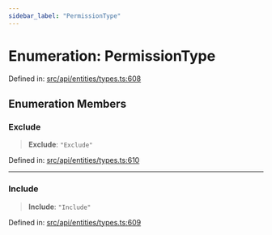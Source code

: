 ```yaml
---
sidebar_label: "PermissionType"
---
```


# Enumeration: PermissionType

Defined in: [src/api/entities/types.ts:608](https://github.com/PolymeshAssociation/polymesh-sdk/blob/bee6a2fe7a8ce5db42a6982e793782182cde2153/src/api/entities/types.ts#L608)

## Enumeration Members

### Exclude

> **Exclude**: `"Exclude"`

Defined in: [src/api/entities/types.ts:610](https://github.com/PolymeshAssociation/polymesh-sdk/blob/bee6a2fe7a8ce5db42a6982e793782182cde2153/src/api/entities/types.ts#L610)

***

### Include

> **Include**: `"Include"`

Defined in: [src/api/entities/types.ts:609](https://github.com/PolymeshAssociation/polymesh-sdk/blob/bee6a2fe7a8ce5db42a6982e793782182cde2153/src/api/entities/types.ts#L609)
